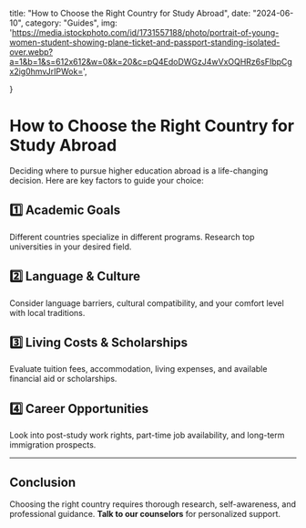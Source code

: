   title: "How to Choose the Right Country for Study Abroad",
  date: "2024-06-10",
  category: "Guides",
      img: 'https://media.istockphoto.com/id/1731557188/photo/portrait-of-young-women-student-showing-plane-ticket-and-passport-standing-isolated-over.webp?a=1&b=1&s=612x612&w=0&k=20&c=pQ4EdoDWGzJ4wVxOQHRz6sFIbpCgx2ig0hmvJrIPWok=',

}

# How to Choose the Right Country for Study Abroad

Deciding where to pursue higher education abroad is a life-changing decision. Here are key factors to guide your choice:

## 1️⃣ Academic Goals

Different countries specialize in different programs. Research top universities in your desired field.

## 2️⃣ Language & Culture

Consider language barriers, cultural compatibility, and your comfort level with local traditions.

## 3️⃣ Living Costs & Scholarships

Evaluate tuition fees, accommodation, living expenses, and available financial aid or scholarships.

## 4️⃣ Career Opportunities

Look into post-study work rights, part-time job availability, and long-term immigration prospects.

---

## Conclusion

Choosing the right country requires thorough research, self-awareness, and professional guidance. **Talk to our counselors** for personalized support.


